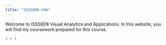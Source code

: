 ```yaml
---
title: "ISSS608-VAA"
---
```


Welcome to ISSS608 Visual Analytics and Applications. In this website, you will find my coursework prepared for this course.

```r
1 + 1
```
